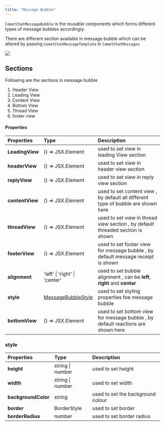 ```yaml
---
title: "Message Bubble"
---
```


`CometChatMessageBubble` is the reusable components which forms different types of message bubbles accordingly.

There are different section available in message bubble which can be altered by passing `CometChatMessageTemplate` in `CometChatMessages`

<Frame>
  <img src="/images/b4340440-w232uj22obu4ydktf8eevb1ky86ua4z3nlk1e0cz89a2srt1lnq9h4wau9l5m7m0-073175cd4e0f3bf83e0e063cf1dfe144.png" />
</Frame>

## Sections

Following are the sections in message bubble

1. Header View
2. Leading View
3. Content View
4. Bottom View
5. Thread View
6. footer view

#### Properties

| Properties      | Type                                                                    | Description                                                                       |
| :--------------- | :----------------------------------------------------------------------- | :--------------------------------------------------------------------------------- |
| **LeadingView** | () => JSX.Element                                                       | used to set view in leading View section                                          |
| **headerView**  | () => JSX.Element                                                       | used to set view in header view section                                           |
| **replyView**   | () => JSX.Element                                                       | used to set view in reply view section                                            |
| **contentView** | () => JSX.Element                                                       | used to set content view , by default all different type of bubble are shown here |
| **threadView**  | () => JSX.Element                                                       | used to set view in thread view section , by default threaded section is shown    |
| **footerView**  | () => JSX.Element                                                       | used to set footer view for message bubble , by default message receipt is shown  |
| **alignment**   | 'left' \| 'right' \| 'center'                                           | used to set bubble alignment , can be **left**, **right** and **centar**          |
| **style**       | [MessageBubbleStyle](/ui-kit/react-native/v4/message-bubble#style) | used to set styling properties foe message bubble                                 |
| **bottomView**  | () => JSX.Element                                                       | used to set bottom view for message bubble , by default reactions are shown here  |

### style

| Properties          | Type             | Description                       |
| :------------------- | :---------------- | :--------------------------------- |
| **height**          | string \| number | used to set height                |
| **width**           | string \| number | used to set width                 |
| **backgroundColor** | string           | used to set the background colour |
| **border**          | BorderStyle      | used to set border                |
| **borderRadius**    | number           | used to set border radius         |
